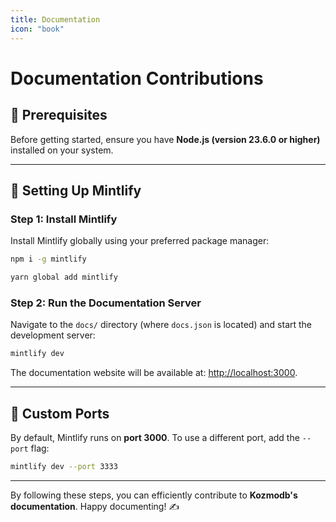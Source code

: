 ```yaml
---
title: Documentation
icon: "book"
---
```


<Snippet file="paper-release.mdx" />

# Documentation Contributions

## 📌 Prerequisites

Before getting started, ensure you have **Node.js (version 23.6.0 or higher)** installed on your system.

---

## 🚀 Setting Up Mintlify

### Step 1: Install Mintlify

Install Mintlify globally using your preferred package manager:

<CodeGroup>

```bash npm
npm i -g mintlify
```

```bash yarn
yarn global add mintlify
```

</CodeGroup>

### Step 2: Run the Documentation Server

Navigate to the `docs/` directory (where `docs.json` is located) and start the development server:

```bash
mintlify dev
```

The documentation website will be available at: [http://localhost:3000](http://localhost:3000).

---

## 🔧 Custom Ports

By default, Mintlify runs on **port 3000**. To use a different port, add the `--port` flag:

```bash
mintlify dev --port 3333
```

---

By following these steps, you can efficiently contribute to **Kozmodb's documentation**. Happy documenting! ✍️

